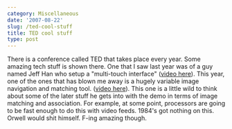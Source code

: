 ```yaml
---
category: Miscellaneous
date: '2007-08-22'
slug: /ted-cool-stuff
title: TED cool stuff
type: post
---
```



There is a conference called TED that takes place every year. Some
amazing tech stuff is shown there. One that I saw last year was of
a guy named Jeff Han who setup a "multi-touch interface"
([video here](http://www.ted.com/index.php/talks/view/id/65)). This
year, one of the ones that has blown me away is a hugely variable
image navigation and matching tool.
([video here](http://www.ted.com/index.php/talks/view/id/129)).
This one is a little wild to think about some of the later stuff he
gets into with the demo in terms of image matching and association.
For example, at some point, processors are going to be fast enough
to do this with video feeds. 1984's got nothing on this. Orwell
would shit himself. F-ing amazing though.